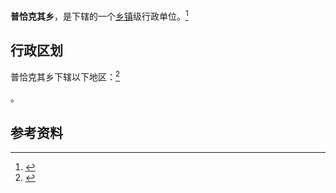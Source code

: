 {{中国乡级行政区|65/32/22/208/000}}

'''普恰克其乡'''，是{{PRC admin/fullname|65/32/22/208/000|3}}下辖的一个[[乡镇|乡镇]]级行政单位。<ref>{{PRC admin/ref sgc|{{PRC admin/parent|65/32/22/208/000}}}}</ref>

== 行政区划 ==

普恰克其乡下辖以下地区：<ref>{{PRC admin/ref sgc|65/32/22/208/000}}</ref>

{{PRC admin/children|65/32/22/208/000}}。

== 参考资料 ==

{{reflist}}

{{行政区划小作品}}
{{PRC admin/navcat|65/32/22/208/000}}